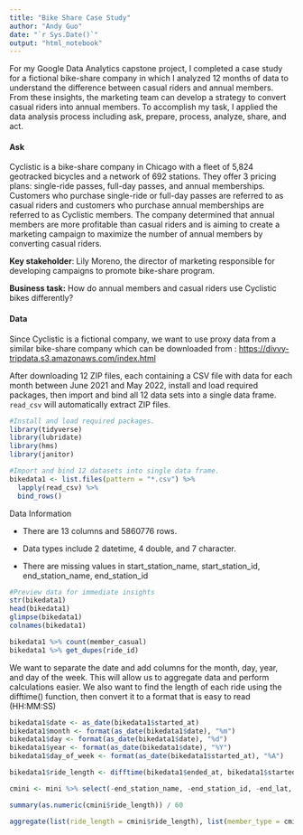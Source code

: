 ```yaml
---
title: "Bike Share Case Study"
author: "Andy Guo"
date: "`r Sys.Date()`"
output: "html_notebook"
---
```


For my Google Data Analytics capstone project, I completed a case study for a fictional bike-share company in which I analyzed 12 months of data to understand the difference between casual riders and annual members. From these insights, the marketing team can develop a strategy to convert casual riders into annual members. To accomplish my task, I applied the data analysis process including ask, prepare, process, analyze, share, and act.

#### Ask

Cyclistic is a bike-share company in Chicago with a fleet of 5,824 geotracked bicycles and a network of 692 stations. They offer 3 pricing plans: single-ride passes, full-day passes, and annual memberships. Customers who purchase single-ride or full-day passes are referred to as casual riders and customers who purchase annual memberships are referred to as Cyclistic members. The company determined that annual members are more profitable than casual riders and is aiming to create a marketing campaign to maximize the number of annual members by converting casual riders.

**Key stakeholder**: Lily Moreno, the director of marketing responsible for developing campaigns to promote bike-share program.

**Business task:** How do annual members and casual riders use Cyclistic bikes differently?

#### Data

Since Cyclistic is a fictional company, we want to use proxy data from a similar bike-share company which can be downloaded from : <https://divvy-tripdata.s3.amazonaws.com/index.html>

After downloading 12 ZIP files, each containing a CSV file with data for each month between June 2021 and May 2022, install and load required packages, then import and bind all 12 data sets into a single data frame. `read_csv` will automatically extract ZIP files.

```r
#Install and load required packages.
library(tidyverse) 
library(lubridate) 
library(hms)
library(janitor)
```

```r
#Import and bind 12 datasets into single data frame. 
bikedata1 <- list.files(pattern = "*.csv") %>% 
  lapply(read_csv) %>% 
  bind_rows()
```

Data Information

-   There are 13 columns and 5860776 rows.

-   Data types include 2 datetime, 4 double, and 7 character.

-   There are missing values in start_station_name, start_station_id, end_station_name, end_station_id

```r
#Preview data for immediate insights
str(bikedata1)
head(bikedata1)
glimpse(bikedata1)
colnames(bikedata1)
```

```r
bikedata1 %>% count(member_casual)
bikedata1 %>% get_dupes(ride_id)
```

We want to separate the date and add columns for the month, day, year, and day of the week. This will allow us to aggregate data and perform calculations easier. We also want to find the length of each ride using the difftime() function, then convert it to a format that is easy to read (HH:MM:SS)

```r
bikedata1$date <- as_date(bikedata1$started_at)
bikedata1$month <- format(as_date(bikedata1$date), "%m")
bikedata1$day <- format(as_date(bikedata1$date), "%d")
bikedata1$year <- format(as_date(bikedata1$date), "%Y")
bikedata1$day_of_week <- format(as_date(bikedata1$started_at), "%A")
```

```r
bikedata1$ride_length <- difftime(bikedata1$ended_at, bikedata1$started_at) %>% as_hms()
```

```r
cmini <- mini %>% select(-end_station_name, -end_station_id, -end_lat, -end_lng, -start_lat, -start_lng, -start_station_name, -start_station_id)
```

```r
summary(as.numeric(cmini$ride_length)) / 60
```

```r
aggregate(list(ride_length = cmini$ride_length), list(member_type = cmini$member_casual), mean)
```
